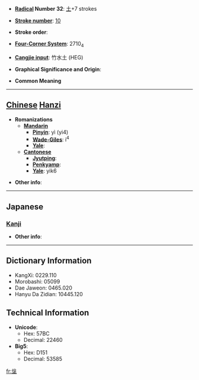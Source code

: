 * '''[[Wiktionary:Chinese radical index| Radical]] Number 32''': [[Wiktionary:Chinese radical index 土|土]]+7 strokes

* '''[[Wiktionary:Chinese total strokes index|Stroke number]]''': [[Wiktionary:Chinese total strokes index 10|10]]

* '''Stroke order''': 

* '''[[Wiktionary:Chinese four corner index|Four-Corner System]]''': 2710<sub>4</sub>

* '''[[Wiktionary:Chinese Cangjie index|Cangjie input]]''': 竹水土 (HEG)

* '''Graphical Significance and Origin''': 

* '''Common Meaning'''

----

== [[Chinese]] [[Hanzi]] ==

* '''Romanizations'''
** '''[[Mandarin]]'''
*** '''[[Pinyin]]''': yì (yi4)
*** '''[[Wade-Giles]]''': i<sup>4</sup>
*** '''[[Yale]]''': 
** '''[[Cantonese]]'''
*** '''[[Jyutping]]''':
*** '''[[Penkyamp]]''': 
*** '''[[Yale]]''': yik6

* '''Other info''': 

----

==Japanese==
===[[Kanji]]===
{{kanji|on readings=[[えき]] (eki), [[ゆく]] (yuku)|kun readings=}}

* '''Other info''':  

----

== Dictionary Information ==

* KangXi: 0229.110
* Morobashi: 05099
* Dae Jaweon: 0465.020
* Hanyu Da Zidian: 10445.120

== Technical Information ==

* '''Unicode''':
** Hex: 57BC
** Decimal: 22460
* '''Big5''':
** Hex: D151
** Decimal: 53585

[[fr:垼]]